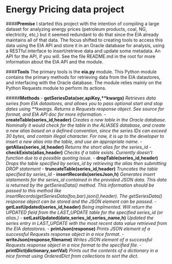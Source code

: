 Energy Pricing data project
============

####**Premise**
I started this project with the intention of compiling a large dataset for analyzing energy prices (petroleum products, coal, NG, electricity, etc,) but it seemed redundant to do that since the EIA already maintains all of that data. The focus shifted to creating tools to access this data using the EIA API and store it in an Oracle database for analysis, using a RESTful interface to insert/retrieve data and update some metadata. An API for the API, if you will. See the file README.md in the root for more information about the EIA API and the module.

####**Tools**
The primary tools is the **eia.py** module. This Python module contains the primary methods for retrieving data from the EIA datastores, and interfacing with the Oracle database. The module relies mainly on the Python Requests module to perform its actions.

#####**Methods**
- **getSeriesData(ser,apiKey,\*\*kwargs)** *Retrieves data series from EIA datastores, and allows you to pass optional start and stop dates using \*\*kwargs. Returns a Requests response object. See source for format, and EIA API doc for more information.*
- **createTable(series_id,header)** *Creates a new table in the Oracle database. Nominally it would check for the table in the ALIASES database, and create a new alias based on a defined convention, since the series IDs can exceed 30 bytes, and contain illegal character. For now, it is up to the developer to insert a new alias into the table, and use an appropriate name.*
- **getAlias(series_id,header)** *Returns the short alias for the series_id*
- **checkExists(alias,header)** *Checks if a table exists. Currently doesn't function due to a possible quoting issue.*
- **dropTable(series_id,header)** *Drops the table specified by series_id by retrieving the alias then submitting DROP statement*
- **truncateTable(series_id,header)** *Truncates the table specified by series_id*
- **insertRecords(seriesJson,h)** *Generates insert statements for the series_id contained in the provided JSON data. This data is returned by the getSeriesData() method. This information should be passed to this method like insertRecords(getSeriesData(foo,bar).json(),header). The getSeriesData() response object can be stored and the JSON element can be passed.*
- **getLastUpdated(series_id,header)** *Being implmented. Will return the UPDATED field from the LAST_UPDATE table for the specified series_id (or alias.)*
- **setLastUpdated(date,series_id,series_name,h)** *Updated the series entry in LAST_UPDATE with the most recent data value retrieved from the EIA datastores.*
- **printJson(response)** *Prints JSON element of a successful Requests response object in a nice format.*
- **writeJson(response,filename)** *Writes JSON element of a successful Requests response object in a nice format to the specified file.*
- **printDict(dictionary,sortVal)** *Prints out the contents of a dictionary in a nice format using OrderedDict from collections to sort the dict.*
